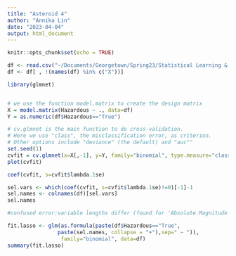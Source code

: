 ```yaml
---
title: "Asteroid 4"
author: "Annika Lin"
date: "2023-04-04"
output: html_document
---
```


```r
knitr::opts_chunk$set(echo = TRUE)
```

```r
df <- read.csv("~/Documents/Georgetown/Spring23/Statistical Learning & Data Science/Project/NASA-asteroid-Classification-master/nasa_4_4_23.csv")
df <- df[ , !(names(df) %in% c("X"))]
```

```r
library(glmnet)


# we use the function model.matrix to create the design matrix
X = model.matrix(Hazardous ~ ., data=df)
Y = as.numeric(df$Hazardous=="True")

# cv.glmnet is the main function to do cross-validation.
# Here we use "class", the misclassification error, as criterion.
# Other options include "deviance" (the default) and "auc""
set.seed(1)
cvfit = cv.glmnet(x=X[,-1], y=Y, family="binomial", type.measure="class")
plot(cvfit)
```

```r
coef(cvfit, s=cvfit$lambda.1se)
```

```r
sel.vars <- which(coef(cvfit, s=cvfit$lambda.1se)!=0)[-1]-1
sel.names <- colnames(df)[sel.vars]
sel.names
```


```r

#confused error:variable lengths differ (found for 'Absolute.Magnitude')

fit.lasso <- glm(as.formula(paste(df$Hazardous=="True", 
                paste(sel.names, collapse = "+"),sep=" ~ ")),
                 family="binomial", data=df)
summary(fit.lasso)
```

